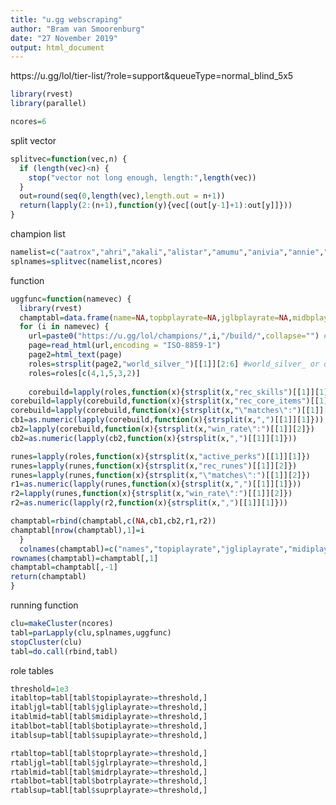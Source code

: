 ---
title: "u.gg webscraping"
author: "Bram van Smoorenburg"
date: "27 November 2019"
output: html_document
---

https://u.gg/lol/tier-list/?role=support&queueType=normal_blind_5x5

```{r}
library(rvest)
library(parallel)
```

```{r}
ncores=6
```

split vector
```{r}
splitvec=function(vec,n) {
  if (length(vec)<n) {
    stop("vector not long enough, length:",length(vec))
  }
  out=round(seq(0,length(vec),length.out = n+1))
  return(lapply(2:(n+1),function(y){vec[(out[y-1]+1):out[y]]}))
}
```

champion list
```{r}
namelist=c("aatrox","ahri","akali","alistar","amumu","anivia","annie","ashe","aurelionsol","azir","blitzcrank","brand","braum","caitlyn","camille","cassiopeia","chogath","corki","darius","diana","drmundo","draven","ekko","elise","evelynn","ezreal","fiddlesticks","fiora","fizz","galio","gangplank","garen","gnar","gragas","hecarim","heimerdinger","illaoi","irelia","ivern","janna","jarvaniv","jax","jayce","jhin","jinx","kaisa","kalista","karma","karthus","kassadin","katarina","kayle","kayn","kennen","khazix","kindred","kled","kogmaw","leblanc","leesin","leona","lissandra","lucian","lulu","lux","malphite","malzahar","maokai","masteryi","missfortune","mordekaiser","morgana","nami","nasus","nautilus","neeko","nidalee","nocturne","nunu","olaf","orianna","ornn","pantheon","poppy","pyke","qiyana","quinn","rakan","rammus","reksai","renekton","rengar","riven","rumble","ryze","sejuani","senna","shaco","shen","shyvana","singed","sion","sivir","skarner","sona","swain","sylas","syndra","tahmkench","taliyah","talon","taric","teemo","thresh","tristana","trundle","tryndamere","twistedfate","twitch","udyr","urgot","varus","vayne","veigar","velkoz","vi","viktor","vladimir","volibear","warwick","wukong","xayah","xerath","xinzhao","yasuo","yorick","yuumi","zac","zed","ziggs","zilean","zoe","zyra")
splnames=splitvec(namelist,ncores)
```

function
```{r}
uggfunc=function(namevec) {
  library(rvest)
  champtabl=data.frame(name=NA,topbplayrate=NA,jglbplayrate=NA,midbplayrate=NA,botbplayrate=NA,supbplayrate=NA,topbwinrate=NA,jglbwinrate=NA,midbwinrate=NA,botbwinrate=NA,supbwinrate=NA,toprplayrate=NA,jglrplayrate=NA,midrplayrate=NA,botrplayrate=NA,suprplayrate=NA,toprwinrate=NA,jglrwinrate=NA,midrwinrate=NA,botrwinrate=NA,suprwinrate=NA)[-1,]
  for (i in namevec) {
    url=paste0("https://u.gg/lol/champions/",i,"/build/",collapse="") #?queueType=normal_blind_5x5
    page=read_html(url,encoding = "ISO-8859-1")
    page2=html_text(page)
    roles=strsplit(page2,"world_silver_")[[1]][2:6] #world_silver_ or overall_
    roles=roles[c(4,1,5,3,2)]
    
    corebuild=lapply(roles,function(x){strsplit(x,"rec_skills")[[1]][1]})
corebuild=lapply(corebuild,function(x){strsplit(x,"rec_core_items")[[1]][2]})
corebuild=lapply(corebuild,function(x){strsplit(x,"\"matches\":")[[1]][2]})
cb1=as.numeric(lapply(corebuild,function(x){strsplit(x,",")[[1]][1]}))
cb2=lapply(corebuild,function(x){strsplit(x,"win_rate\":")[[1]][2]})
cb2=as.numeric(lapply(cb2,function(x){strsplit(x,",")[[1]][1]}))

runes=lapply(roles,function(x){strsplit(x,"active_perks")[[1]][1]})
runes=lapply(runes,function(x){strsplit(x,"rec_runes")[[1]][2]})
runes=lapply(runes,function(x){strsplit(x,"\"matches\":")[[1]][2]})
r1=as.numeric(lapply(runes,function(x){strsplit(x,",")[[1]][1]}))
r2=lapply(runes,function(x){strsplit(x,"win_rate\":")[[1]][2]})
r2=as.numeric(lapply(r2,function(x){strsplit(x,",")[[1]][1]}))

champtabl=rbind(champtabl,c(NA,cb1,cb2,r1,r2))
champtabl[nrow(champtabl),1]=i
  }
  colnames(champtabl)=c("names","topiplayrate","jgliplayrate","midiplayrate","botiplayrate","supiplayrate","topiwinrate","jgliwinrate","midiwinrate","botiwinrate","supiwinrate","toprplayrate","jglrplayrate","midrplayrate","botrplayrate","suprplayrate","toprwinrate","jglrwinrate","midrwinrate","botrwinrate","suprwinrate")
rownames(champtabl)=champtabl[,1]
champtabl=champtabl[,-1]
return(champtabl)
}
```

running function
```{r}
clu=makeCluster(ncores)
tabl=parLapply(clu,splnames,uggfunc)
stopCluster(clu)
tabl=do.call(rbind,tabl)
```

role tables
```{r}
threshold=1e3
itabltop=tabl[tabl$topiplayrate>=threshold,]
itabljgl=tabl[tabl$jgliplayrate>=threshold,]
itablmid=tabl[tabl$midiplayrate>=threshold,]
itablbot=tabl[tabl$botiplayrate>=threshold,]
itablsup=tabl[tabl$supiplayrate>=threshold,]

rtabltop=tabl[tabl$toprplayrate>=threshold,]
rtabljgl=tabl[tabl$jglrplayrate>=threshold,]
rtablmid=tabl[tabl$midrplayrate>=threshold,]
rtablbot=tabl[tabl$botrplayrate>=threshold,]
rtablsup=tabl[tabl$suprplayrate>=threshold,]
```
